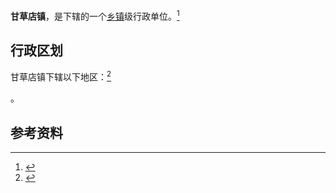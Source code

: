 {{中国乡级行政区|62/01/23/105/000}}

'''甘草店镇'''，是{{PRC admin/fullname|62/01/23/105/000|3}}下辖的一个[[乡镇|乡镇]]级行政单位。<ref>{{PRC admin/ref sgc|{{PRC admin/parent|62/01/23/105/000}}}}</ref>

== 行政区划 ==

甘草店镇下辖以下地区：<ref>{{PRC admin/ref sgc|62/01/23/105/000}}</ref>

{{PRC admin/children|62/01/23/105/000}}。

== 参考资料 ==

{{reflist}}

{{行政区划小作品}}
{{PRC admin/navcat|62/01/23/105/000}}